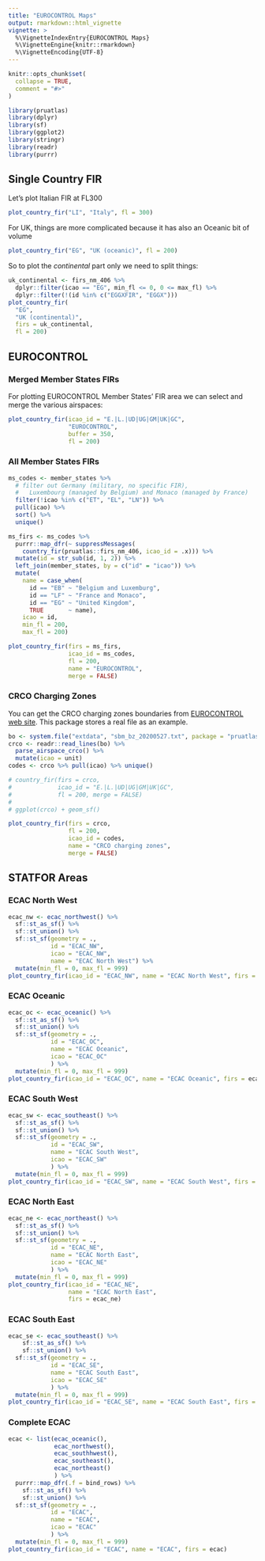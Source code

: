```yaml
---
title: "EUROCONTROL Maps"
output: rmarkdown::html_vignette
vignette: >
  %\VignetteIndexEntry{EUROCONTROL Maps}
  %\VignetteEngine{knitr::rmarkdown}
  %\VignetteEncoding{UTF-8}
---
```


```r
knitr::opts_chunk$set(
  collapse = TRUE,
  comment = "#>"
)
```

```r
library(pruatlas)
library(dplyr)
library(sf)
library(ggplot2)
library(stringr)
library(readr)
library(purrr)
```

## Single Country FIR
Let's plot Italian FIR at FL300

```r
plot_country_fir("LI", "Italy", fl = 300)
```

For UK, things are more complicated because it has also an Oceanic bit of volume
```r
plot_country_fir("EG", "UK (oceanic)", fl = 200)
```

So to plot the *continental* part only we need to split things:
```r
uk_continental <- firs_nm_406 %>%
  dplyr::filter(icao == "EG", min_fl <= 0, 0 <= max_fl) %>%
  dplyr::filter(!(id %in% c("EGGXFIR", "EGGX")))
plot_country_fir(
  "EG",
  "UK (continental)",
  firs = uk_continental,
  fl = 200)
```



## EUROCONTROL

### Merged Member States FIRs

For plotting EUROCONTROL Member States' FIR area we can select and
merge the various airspaces:

```r
plot_country_fir(icao_id = "E.|L.|UD|UG|GM|UK|GC",
                 "EUROCONTROL",
                 buffer = 350,
                 fl = 200)
```

### All Member States FIRs

```r
ms_codes <- member_states %>% 
  # filter out Germany (military, no specific FIR),
  #   Luxembourg (managed by Belgium) and Monaco (managed by France)
  filter(!icao %in% c("ET", "EL", "LN")) %>% 
  pull(icao) %>% 
  sort() %>% 
  unique()

ms_firs <- ms_codes %>% 
  purrr::map_dfr(~ suppressMessages(
    country_fir(pruatlas::firs_nm_406, icao_id = .x))) %>% 
  mutate(id = str_sub(id, 1, 2)) %>%
  left_join(member_states, by = c("id" = "icao")) %>% 
  mutate(
    name = case_when(
      id == "EB" ~ "Belgium and Luxemburg",
      id == "LF" ~ "France and Monaco",
      id == "EG" ~ "United Kingdom",
      TRUE       ~ name),
    icao = id,
    min_fl = 200,
    max_fl = 200)

plot_country_fir(firs = ms_firs,
                 icao_id = ms_codes,
                 fl = 200,
                 name = "EUROCONTROL",
                 merge = FALSE)
```

### CRCO Charging Zones

You can get the CRCO charging zones boundaries from
[EUROCONTROL web site](https://www.eurocontrol.int/publication/route-state-overflown-rso-distance-tool-area-boundary-model).
This package stores a real file as an example.

```r
bo <- system.file("extdata", "sbm_bz_20200527.txt", package = "pruatlas")
crco <- readr::read_lines(bo) %>%
  parse_airspace_crco() %>% 
  mutate(icao = unit)
codes <- crco %>% pull(icao) %>% unique()

# country_fir(firs = crco,
#             icao_id = "E.|L.|UD|UG|GM|UK|GC",
#             fl = 200, merge = FALSE)
# 
# ggplot(crco) + geom_sf()

plot_country_fir(firs = crco,
                 fl = 200,
                 icao_id = codes,
                 name = "CRCO charging zones",
                 merge = FALSE)
```

## STATFOR Areas

### ECAC North West

```r
ecac_nw <- ecac_northwest() %>% 
  sf::st_as_sf() %>%
  sf::st_union() %>%
  sf::st_sf(geometry = .,
            id = "ECAC_NW",
            icao = "ECAC_NW",
            name = "ECAC North West") %>% 
  mutate(min_fl = 0, max_fl = 999)
plot_country_fir(icao_id = "ECAC_NW", name = "ECAC North West", firs = ecac_nw)
```


### ECAC Oceanic

```r
ecac_oc <- ecac_oceanic() %>% 
  sf::st_as_sf() %>%
  sf::st_union() %>%
  sf::st_sf(geometry = .,
            id = "ECAC_OC",
            name = "ECAC Oceanic",
            icao = "ECAC_OC"
            ) %>% 
  mutate(min_fl = 0, max_fl = 999)
plot_country_fir(icao_id = "ECAC_OC", name = "ECAC Oceanic", firs = ecac_oc)
```


### ECAC South West

```r
ecac_sw <- ecac_southeast() %>% 
  sf::st_as_sf() %>%
  sf::st_union() %>%
  sf::st_sf(geometry = .,
            id = "ECAC_SW",
            name = "ECAC South West",
            icao = "ECAC_SW"
            ) %>% 
  mutate(min_fl = 0, max_fl = 999)
plot_country_fir(icao_id = "ECAC_SW", name = "ECAC South West", firs = ecac_sw)
```


### ECAC North East

```r
ecac_ne <- ecac_northeast() %>% 
  sf::st_as_sf() %>%
  sf::st_union() %>%
  sf::st_sf(geometry = .,
            id = "ECAC_NE",
            name = "ECAC North East",
            icao = "ECAC_NE"
            ) %>% 
  mutate(min_fl = 0, max_fl = 999)
plot_country_fir(icao_id = "ECAC_NE",
                 name = "ECAC North East",
                 firs = ecac_ne)
```

### ECAC South East

```r
ecac_se <- ecac_southeast() %>% 
    sf::st_as_sf() %>%
    sf::st_union() %>%
  sf::st_sf(geometry = .,
            id = "ECAC_SE",
            name = "ECAC South East",
            icao = "ECAC_SE"
            ) %>% 
  mutate(min_fl = 0, max_fl = 999)
plot_country_fir(icao_id = "ECAC_SE", name = "ECAC South East", firs = ecac_se)
```

### Complete ECAC

```r
ecac <- list(ecac_oceanic(),
             ecac_northwest(),
             ecac_southhwest(),
             ecac_southeast(),
             ecac_northeast()
             ) %>% 
  purrr::map_dfr(.f = bind_rows) %>% 
    sf::st_as_sf() %>%
    sf::st_union() %>%
  sf::st_sf(geometry = .,
            id = "ECAC",
            name = "ECAC",
            icao = "ECAC"
            ) %>% 
  mutate(min_fl = 0, max_fl = 999)
plot_country_fir(icao_id = "ECAC", name = "ECAC", firs = ecac)
```
